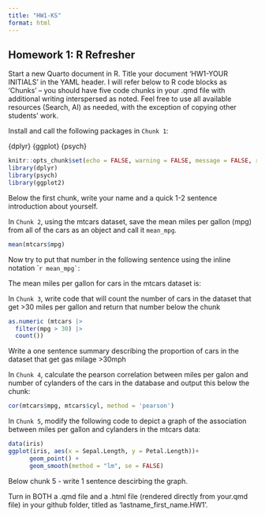 ```yaml
---
title: "HW1-KS"
format: html
---
```


## Homework 1: R Refresher

Start a new Quarto document in R. Title your document 'HW1-YOUR INITIALS' in the YAML header. I will refer below to R code blocks as 'Chunks' -- you should have five code chunks in your .qmd file with additional writing interspersed as noted. Feel free to use all available resources (Search, AI) as needed, with the exception of copying other students' work.

Install and call the following packages in `Chunk 1`:

{dplyr}
{ggplot}
{psych}

```r
knitr::opts_chunk$set(echo = FALSE, warning = FALSE, message = FALSE, results = FALSE)
library(dplyr)
library(psych)
library(ggplot2)
```

Below the first chunk, write your name and a quick 1-2 sentence introduction about yourself.

In  `Chunk 2`, using the mtcars dataset, save the mean miles per gallon (mpg) from all of the cars as an object and call it `mean_mpg`.

```r
mean(mtcars$mpg)

```

Now try to put that number in the following sentence using the inline notation \``` r mean_mpg` ``:

The mean miles per gallon for cars in the mtcars dataset is:

In `Chunk 3`, write code that will count the number of cars in the dataset that get \>30 miles per gallon and return that number below the chunk


```r
as.numeric (mtcars |> 
  filter(mpg > 30) |> 
  count())
```
Write a one sentence summary describing the proportion of cars in the dataset that get gas milage >30mph 

In `Chunk 4`, calculate the pearson correlation between miles per galon and number of cylanders of the cars in the database and output this below the chunk: 

```r
cor(mtcars$mpg, mtcars$cyl, method = 'pearson')
```

In `Chunk 5`, modify the following code to depict a graph of the association between miles per gallon and cylanders in the mtcars data: 
```r
data(iris)
ggplot(iris, aes(x = Sepal.Length, y = Petal.Length))+
      geom_point() + 
      geom_smooth(method = "lm", se = FALSE)
```

Below chunk 5 - write 1 sentence descirbing the graph.

Turn in BOTH a .qmd file and a .html file (rendered directly from your.qmd file) in your github folder, titled as 'lastname_first_name.HW1'. 

